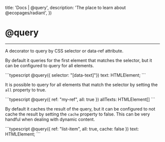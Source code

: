 

  title: 'Docs | @query',
  description: 'The place to learn about @ecopages/radiant',
})

# @query
---

A decorator to query by CSS selector or data-ref attribute.

By default it queries for the first element that matches the selector, but it can be configured to query for all elements.

<CodeBlock >
```typescript
@query({ selector: "[data-text]"}) text: HTMLElement;
```
</CodeBlock>

It is possible to query for all elements that match the selector by setting the `all` property to true.

<CodeBlock >
```typescript
@query({ ref: "my-ref", all: true }) allTexts: HTMLElement[]
```
</CodeBlock>

By default it caches the result of the query, but it can be configured to not cache the result by setting the `cache` property to false.
This can be very handful when dealing with dynamic content.

<CodeBlock >
```typescript
@query({ ref: "list-item", all: true, cache: false }) text: HTMLElement;
```
</CodeBlock>